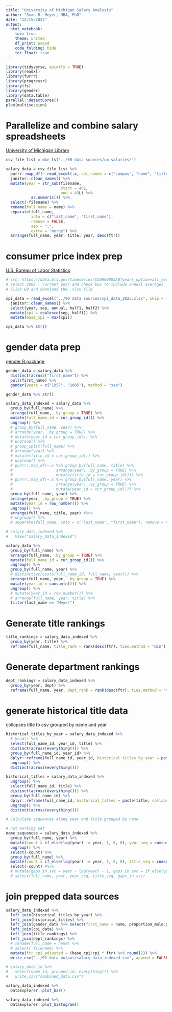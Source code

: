 ```yaml
---
title: "University of Michigan Salary Analysis"
author: "Sean R. Meyer, MBA, PhD"
date: "12/15/2023"
output: 
  html_notebook:
    toc: true
    theme: united
    df_print: paged
    code_folding: hide
    toc_float: true
---
```



```r
library(tidyverse, quietly = TRUE)
library(readxl)
library(furrr)
library(progressr)
library(fs)
library(gender)
library(data.table)
parallel::detectCores()
plan(multisession)
```

# Parallelize and combine salary spreadsheets

[University of Michigan Library](https://quod.lib.umich.edu/e/errwpc/public/3/3/1/3314612.html)

```r
csv_file_list = dir_ls('../00 data sources/um salaries/')

salary_data = csv_file_list %>%
  purrr::map_df(~ read_excel(.x, col_names = c("campus", "name", "title", "dept", "ftr", "basis", "fraction", "gen_fund"), skip = 1), .id = "filename") %>% 
  janitor::clean_names() %>% 
  mutate(year = str_sub(filename, 
                        start = 40L, 
                        end = 43L) %>% 
           as.numeric()) %>% 
  select(-filename) %>% 
  rename(full_name = name) %>% 
  separate(full_name, 
           into = c("last_name", "first_name"), 
           remove = FALSE, 
           sep = ",", 
           extra = "merge") %>% 
  arrange(full_name, year, title, year, desc(ftr))
```

# consumer price index prep

[U.S. Bureau of Labor Statistics](https://data.bls.gov/timeseries/CUUR0000SA0?years_option=all_years)

```r
# src: https://data.bls.gov/timeseries/CUUR0000SA0?years_option=all_years
# select 2002 - current year and check box to include annual averages
# Click GO and download the .xlsx file

cpi_data = read_excel("../00 data sources/cpi_data_2023.xlsx", skip = 10) %>% 
  janitor::clean_names() %>% 
  select(year, sep, annual, half1, half2) %>% 
  mutate(cpi = coalesce(sep, half1)) %>%  
  mutate(base_cpi = max(cpi))

cpi_data %>% str()
```

# gender data prep

[gender R package](https://github.com/lmullen/gender)

```r
gender_data = salary_data %>% 
  distinct(across("first_name")) %>% 
  pull(first_name) %>% 
  gender(years = c("1957", "2005"), method = "ssa")

gender_data %>% str()
```

```r
salary_data_indexed = salary_data %>% 
  group_by(full_name) %>%
  arrange(full_name, .by_group = TRUE) %>% 
  mutate(full_name_id = cur_group_id()) %>% 
  ungroup() %>%
  # group_by(full_name, year) %>% 
  # arrange(year, .by_group = TRUE) %>% 
  # mutate(year_id = cur_group_id()) %>% 
  # ungroup() %>% 
  # group_split(full_name) %>%
  # arrange(year) %>%
  # mutate(title_id = cur_group_id()) %>%
  # ungroup() %>%
  # purrr::map_df(~.x %>% group_by(full_name, title) %>% 
  #                   arrange(year, .by_group = TRUE) %>% 
  #                   mutate(title_id = cur_group_id())) %>% 
  # purrr::map_df(~.x %>% group_by(full_name, year) %>%
  #                   arrange(year, .by_group = TRUE) %>%
  #                   mutate(year_id = cur_group_id())) %>%
  group_by(full_name, year) %>%
  arrange(year, .by_group = TRUE) %>%
  mutate(year_id = row_number()) %>% 
  ungroup() %>% 
  arrange(full_name, title, year) #%>% 
  # ungroup() %>% 
  # separate(full_name, into = c("last_name", "first_name"), remove = FALSE)

# salary_data_indexed %>%
#   View("salary_data_indexed")
```

```r
salary_data %>% 
  group_by(full_name) %>%
  arrange(full_name, .by_group = TRUE) %>% 
  mutate(full_name_id = cur_group_id()) %>% 
  ungroup() %>%
  group_by(full_name, year) %>%
  # distinct(across(c(full_name_id, full_name, year))) %>% 
  arrange(full_name, year, .by_group = TRUE) %>%
  mutate(year_id = cumsum(n())) %>% 
  ungroup() %>% 
  # mutate(year_id = row_number()) %>% 
  # arrange(full_name, year, title) %>% 
  filter(last_name == "Meyer")
```


# Generate title rankings

```r
title_rankings = salary_data_indexed %>% 
  group_by(year, title) %>% 
  reframe(full_name, title_rank = rank(desc(ftr), ties.method = "min"), title_count = n())
```

# Generate department rankings

```r
dept_rankings = salary_data_indexed %>% 
  group_by(year, dept) %>% 
  reframe(full_name, year, dept_rank = rank(desc(ftr), ties.method = "min"), dept_count = n())
```

# generate historical title data

collapses title to csv grouped by name and year

```r
historical_titles_by_year = salary_data_indexed %>% 
  # head() %>% 
  select(full_name_id, year_id, title) %>% 
  distinct(across(everything())) %>% 
  group_by(full_name_id, year_id) %>% 
  dplyr::reframe(full_name_id, year_id, historical_titles_by_year = paste(c(title, year_id), collapse = "; ")) %>% 
  ungroup() %>% 
  distinct(across(everything()))

historical_titles = salary_data_indexed %>% 
  ungroup() %>% 
  select(full_name_id, title) %>% 
  distinct(across(everything())) %>% 
  group_by(full_name_id) %>% 
  dplyr::reframe(full_name_id, historical_titles = paste(title, collapse = "; ")) %>% 
  ungroup() %>% 
  distinct(across(everything()))
```

```r
# Calculate sequences along year and title grouped by name

# not working yet
name_sequences = salary_data_indexed %>% 
  group_by(full_name, year) %>% 
  mutate(count = if_else(lag(year) != year, 1, 0, 0), year_seq = cumsum(count)) %>%
  ungroup() %>%
  select(-count) %>%
  group_by(full_name) %>% 
  mutate(count = if_else(lag(year) != year, 1, 0, 0), title_seq = cumsum(count)) %>% 
  select(-count) #%>% 
  # mutate(gaps_in_svc = year - lag(year) - 1, gaps_in_svc = if_else(gaps_in_svc > 0, gaps_in_svc, 0, 0)) %>% 
  # select(full_name, year, year_seq, title_seq, gaps_in_svc)
```

# join prepped data sources

```r

salary_data_indexed %>% 
  left_join(historical_titles_by_year) %>% 
  left_join(historical_titles) %>% 
  left_join(gender_data %>% select(first_name = name, proportion_male:gender)) %>% 
  left_join(cpi_data) %>% 
  left_join(title_rankings) %>% 
  left_join(dept_rankings) %>% 
  # rename(full_name = name) %>% 
  # select(-filename) %>% 
  mutate(ftr_cpi_adjusted = (base_cpi/cpi * ftr) %>% round(2)) %>% 
  write_csv("../02 data output/salary_data_indexed.csv", append = FALSE)

# salary_data_in %>% 
#   select(name_id, grouped_id, everything()) %>% 
#   write_csv("combined_data.csv")
```

```r
salary_data_indexed %>% 
  DataExplorer::plot_bar()
```

```r
salary_data_indexed %>% 
  DataExplorer::plot_histogram()
```


